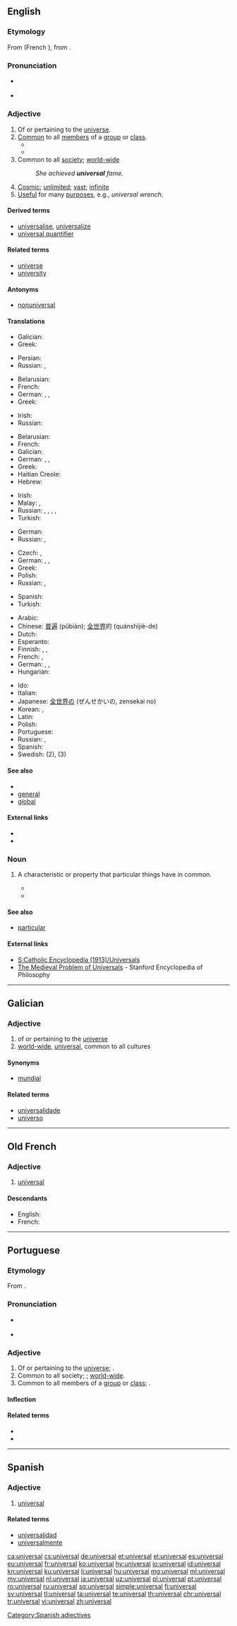 ==English==

===Etymology===
From {{etyl|fro|en}} {{term|universal|lang=fro}} (French {{term|universel|lang=fr}}), from {{etyl|la|en}} {{term|universalis|lang=la}}.

===Pronunciation===
* {{a|UK}} {{IPA|/ˌjuːnɪˈvɜːsl/|lang=en}}
* {{a|US}} {{IPA|/ˌjuːnɪˈvɜːrsl/|lang=en}}
*: {{rhymes|ɜː(r)səl|lang=en}}

===Adjective===
{{en-adj}}

# Of or pertaining to the [[universe]].
# [[common|Common]] to all [[member]]s of a [[group]] or [[class]].
#* {{quote-book|passage=I had been planning every day through these years toward a '''universal''' car.|title=[[S:My Life and Work/4|My Life and Work]]|author=Henry Ford|year=1922}}
#* {{quote-book|passage=In Logic, the letter A is used as a symbol for the '''universal''' affirmative proposition in the general form "all x is y."|title=[[S:1911 Encyclopædia Britannica/A|1911 Encyclopædia Britannica]]|year=1911}}
# Common to all [[society]]; [[world-wide]]
#: ''She achieved '''universal''' fame.''
# [[cosmic|Cosmic]]; [[unlimited]]; [[vast]]; [[infinite]]
# [[useful|Useful]] for many [[purpose]]s, e.g., ''universal wrench''.

====Derived terms====
* [[universalise]], [[universalize]]
* [[universal quantifier]]

====Related terms====
* [[universe]]
* [[university]]

====Antonyms====
* [[nonuniversal]]

====Translations====
{{trans-top|of or pertaining to the universe}}
* Galician: {{t|gl|universal}}
* Greek: {{t+|el|παγκόσμιος|tr=pagkósmios}}
{{trans-mid}}
* Persian: {{t|fa|جهانی‌|sc=fa-Arab}}
* Russian: {{t+|ru|вселенский|sc=Cyrl|tr=vselénskij}}, {{t+|ru|космический|sc=Cyrl|tr=kosmíčeskij}}
{{trans-bottom}}

{{trans-top|common to all members of a group or class}}
* Belarusian: {{t|be|агу́льны|m|sc=Cyrl}}
* French: {{t+|fr|universel}}
* German: {{t+|de|allgemein}}, {{t|de| Allgemein-}}, {{t+|de|universell}}
* Greek: {{t+|el|παγκόσμιος|tr=pagkósmios}}
{{trans-mid}}
* Irish: {{t|ga|comhchoiteann}}
* Russian: {{t+|ru|всеобщий|sc=Cyrl|tr=vseóbščij}}
{{trans-bottom}}

{{trans-top|common to all society, world-wide}}
* Belarusian: {{t|be|агу́льны|sc=Cyrl}}
* French: {{t+|fr|universel}}
* Galician: {{t|gl|universal}}
* German: {{t+|de|weltweit}}, {{t|de|Welt-}}, {{t+|de|universell}}
* Greek: {{t+|el|παγκόσμιος|tr=pagkósmios}}
* Haitian Creole: {{t|ht|inivèsèl}}
* Hebrew: {{t|he|עולמי|sc=Hebr}}
{{trans-mid}}
* Irish: {{t|ga|uilechoiteann}}
* Malay: {{t|ms|sejagat}}, {{t|ms|universal}}
* Russian: {{t+|ru|всеобщий|sc=Cyrl|tr=vseóbščij}}, {{t+|ru|глобальный|sc=Cyrl|tr=globál'nyj}}, {{t+|ru|всесторонний|sc=Cyrl|tr=vsestorónij}}, {{t+|ru|всемирный|sc=Cyrl|tr=vsemírnyj}}, {{t+|ru|общечеловеческий|tr=obščečelovéčeskij|sc=Cyrl}}
* Turkish: {{t+|tr|evrensel}}
{{trans-bottom}}

{{trans-top|cosmic, unlimited}}
* German: {{t+|de|kosmisch}}
* Russian: {{t+|ru|вселенский|sc=Cyrl|tr=vselénskij}}, {{t+|ru|космический|sc=Cyrl|tr=kosmíčeskij}}
{{trans-mid}}
{{trans-bottom}}

{{trans-top|useful for many purposes}}
* Czech: {{t|cs|všestranný|m}}, {{t+|cs|univerzální|m}}
* German: {{t+|de|universell}}, {{t|de|Universal-}}, {{t|de|All-}}
* Greek: {{t+|el|παγκόσμιος|tr=pagkósmios}}
* Polish: {{t+|pl|uniwersalny}}
* Russian: {{t+|ru|универсальный|sc=Cyrl|tr=universál'nyj}}, {{t+|ru|всесторонний|sc=Cyrl|tr=vsestorónij}}
{{trans-mid}}
* Spanish: {{t+|es|universal}}
* Turkish: {{t+|tr|evrensel}}
{{trans-bottom}}

{{checktrans-top}}
* Arabic: {{t|ar|عالمي|tr=ʕá:lami}}
* Chinese: [[普遍]] (pǔbiàn); [[全世界]]的 (quánshìjiè-de)
* Dutch: {{t+|nl|universeel}}
* Esperanto: {{t|eo|universala}}
* Finnish: {{t|fi|yleis-}}, {{t+|fi|yleismaailmallinen}}, {{t|fi|yleispätevä}}
* French: {{t+|fr|universel|m}}, {{t+|fr|universelle|f}}
* German: {{t+|de|allgemein}}, {{t|de|Universal-}}, {{t+|de|universell}}
* Hungarian: {{t+|hu|egyetemes}}
{{trans-mid}}
* Ido: {{t+|io|universala}}
* Italian: {{t+|it|universale|m|f}}
* Japanese: [[全世界]]の (ぜんせかいの, zensekai no)
* Korean: {{t|ko|우주의|tr=uju-ui}}, {{t|ko|전세계의|tr=jeonsegye-ui}}
* Latin: {{t|la|universalis}}
* Polish: {{t+|pl|uniwersalny}}
* Portuguese: {{t+|pt|universal|m|f}}
* Russian: {{t+|ru|всеобщий|tr=vseóbščij}}, {{t+|ru|универсальный|tr=universál’nyj}}
* Spanish: {{t+|es|universal|m|f}}
* Swedish: {{t+|sv|universell}} (2), {{t+|sv|universal-}} (3)
{{trans-bottom}}

====See also====
* {{pedialite}}
* [[general]]
* [[global]]

====External links====
* {{R:Webster 1913}}
* {{R:Century 1911}}

===Noun===
{{en-noun}}

# {{context|philosophy|lang=en}} A characteristic or property that particular things have in common.
#* {{quote-book|passage=When we examine common words, we find that, broadly speaking, proper names stand for particulars, while other substantives, adjectives, prepositions, and verbs stand for '''universals'''.|author=Bertrand Russel|title=[[S:The Problems of Philosophy/Chapter 9|The Problems of Philosophy]]|section=Chapter 9|year=1912}}
#* {{quote-book|year=1970|title=Speech acts|author=John R. Searle
|passage=We might also distinguish those expressions which are used to refer to individuals or particulars from those which are used to refer to what philosophers have called '''universals''': e.g., to distinguish such expressions as "Everest" and "this chair" from "the number three", "the color red" and "drunkenness".
|url=http://books.google.com/books?id=t3_WhfknvF0C&lpg=PA172&dq=%22obviously%20to%20refer%20to%20individuals%22&pg=PA27#v=onepage&q=&f=false}}

====See also====
* [[particular]]

====External links====
* [[S:Catholic Encyclopedia (1913)/Universals]]
* [http://plato.stanford.edu/entries/universals-medieval/ The Medieval Problem of Universals] - Stanford Encyclopedia of Philosophy

----

==Galician==

===Adjective===
{{gl-adj|pl=universais}}

# of or pertaining to the [[universe]]
# [[world-wide]], [[#English|universal]], common to all cultures

====Synonyms====
* {{sense|world-wide}} [[mundial]]

====Related terms====
* [[universalidade]]
* [[universo]]

----

==Old French==

===Adjective===
{{head|fro|adjective}}

# [[#English|universal]]

====Descendants====
* English: {{l|en|universal}} {{qualifier|borrowed}}
* French: {{l|fr|universel}} 

----

==Portuguese==

===Etymology===
From {{etyl|la|pt}} {{term|universalis|lang=la}}.

===Pronunciation===
* {{a|Portugal}} {{IPA|/u.ni.vɨɾ.ˈsaɫ/|lang=pt}}
* {{hyphenation|u|ni|ver|sal|lang=pt}}

===Adjective===
{{pt-adj|universa|l}}

# Of or pertaining to the [[universe]]; {{l|en|universal}}.
# Common to all society; {{l|en|universal}}; [[world-wide]].
# Common to all members of a [[group]] or [[class]]; {{l|en|universal}}.

====Inflection====
{{pt-adj-infl|universa|l}}

====Related terms====
* {{l|pt|universalidade}}
* {{l|pt|universo}}

----

==Spanish==

===Adjective===
{{es-adj|pl=universales}}

# [[#English|universal]]

====Related terms====
* [[universalidad]]
* [[universalmente]]

[[Category:Spanish adjectives]]

[[ca:universal]]
[[cs:universal]]
[[de:universal]]
[[et:universal]]
[[el:universal]]
[[es:universal]]
[[eu:universal]]
[[fr:universal]]
[[ko:universal]]
[[hy:universal]]
[[io:universal]]
[[id:universal]]
[[kn:universal]]
[[ku:universal]]
[[li:universal]]
[[hu:universal]]
[[mg:universal]]
[[ml:universal]]
[[my:universal]]
[[nl:universal]]
[[ja:universal]]
[[uz:universal]]
[[pl:universal]]
[[pt:universal]]
[[ro:universal]]
[[ru:universal]]
[[sq:universal]]
[[simple:universal]]
[[fi:universal]]
[[sv:universal]]
[[tl:universal]]
[[ta:universal]]
[[te:universal]]
[[th:universal]]
[[chr:universal]]
[[tr:universal]]
[[vi:universal]]
[[zh:universal]]